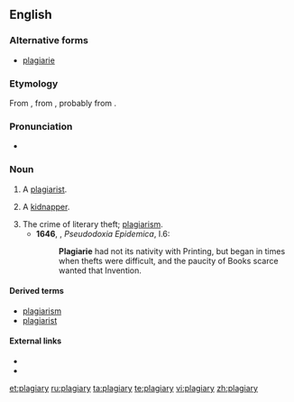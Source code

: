 ==English==
===Alternative forms===
*[[plagiarie]] {{defdate|16th-17th c.}}

===Etymology===
From {{etyl|la|en}} {{term|plagiairus|plagiārius|kidnapper, plagiarist|lang=la}}, from {{term|plagium||kidnapping}}, probably from {{term|plaga||a net, snare, trap}}.

===Pronunciation===
*{{a|UK}} {{IPA|/ˈpleɪdʒ(ɪ)əɹi/|lang=en}}

===Noun===
{{en-noun|plagiaries}}

# {{context|archaic|lang=en}} A [[plagiarist]].
#: {{rfquotek|Dryden}}
# {{context|obsolete|lang=en}} A [[kidnapper]].
# The crime of literary theft; [[plagiarism]].
#*'''1646''', {{w|Thomas Browne}}, ''Pseudodoxia Epidemica'', I.6:
#*:'''Plagiarie''' had not its nativity with Printing, but began in times when thefts were difficult, and the paucity of Books scarce wanted that Invention.
#: {{rfquotek|Milton}}

====Derived terms====
* [[plagiarism]]
* [[plagiarist]]

====External links====
* {{R:Webster 1913}}
* {{R:Century 1911}}

[[et:plagiary]]
[[ru:plagiary]]
[[ta:plagiary]]
[[te:plagiary]]
[[vi:plagiary]]
[[zh:plagiary]]